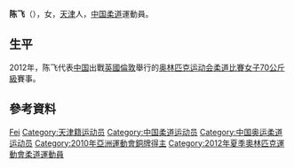 {{Otheruses|陈飞}}
{{Infobox sportsperson
| headercolor    = #F0E68C
| name           = 陈飞
| image          = 
| imagesize      =
| caption        =
| birthname      =
| fullname       =
| nickname       =
| nationality    = 
| residence      =
| birthdate      = {{birth_date_and_age|1990|10|30}}<ref name="伦敦奥运">{{cite web|title=2012伦敦奥运会中国体育代表团成员名录 - 陈飞|url=http://2012teamchina.olympic.cn/index.php/personview/persons/16347|accessdate=2012-07-17|archive-date=2012-08-01|archive-url=https://web.archive.org/web/20120801021500/http://2012teamchina.olympic.cn/index.php/personview/persons/16347|dead-url=no}}{{zh-cn}}</ref>
| birthplace     = {{CHN}}[[天津市|天津市]]
| height         = {{height|m=1.74}}<ref name="伦敦奥运"/>
| weight         = {{weight|kg=70}}<ref name="伦敦奥运"/>
| website        = 
| country        = {{CHN}}
| sport          = 女子[[柔道|柔道]]
| collegeteam    =
| club           =
| team           =
| turnedpro      =
| coach          = [[吴卫凤|吴卫凤]]<ref name="伦敦奥运"/>
| retired        =
| coaching       =
| worlds         =
| regionals      =
| nationals      =
| olympics       =
| paralympics    =
| highestranking =
| pb             =
| medaltemplates = 
{{MedalCompetition | [[亞洲運動會|亞洲運動會]]}}
{{MedalBronze| [[2010年亞洲運動會|2010年 廣州]] | [[2010年亞洲運動會柔道比賽|70公斤級]] }}
| show-medals    = yes
}}
'''陈飞'''（{{bd|1990年|10月30日}}），女，[[天津|天津]]人，[[中华人民共和国|中国]][[柔道|柔道]]運動員。

== 生平 ==
2012年，陈飞代表[[2012年夏季奥林匹克运动会中国代表团|中国]]出戰[[英國|英國]][[倫敦|倫敦]]舉行的[[2012年夏季奥林匹克运动会|奥林匹克运动会]][[2012年夏季奧林匹克運動會柔道比賽|柔道比賽]][[2012年夏季奧林匹克運動會柔道比賽－女子70公斤級|女子70公斤級]]賽事。

== 參考資料 ==
{{Reflist}}

{{Authority control}}
{{DEFAULTSORT:Chen Fei}}
[[Category:陈姓|Fei]]
[[Category:天津籍运动员|Category:天津籍运动员]]
[[Category:中国柔道运动员|Category:中国柔道运动员]]
[[Category:中国奥运柔道运动员|Category:中国奥运柔道运动员]]
[[Category:2010年亞洲運動會銅牌得主|Category:2010年亞洲運動會銅牌得主]]
[[Category:2012年夏季奧林匹克運動會柔道運動員|Category:2012年夏季奧林匹克運動會柔道運動員]]